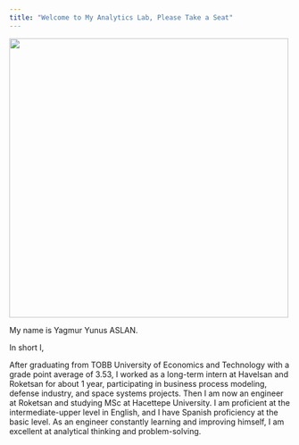 ```yaml
---
title: "Welcome to My Analytics Lab, Please Take a Seat"
---
```


![](assets/images/eyvallah-eyv.gif){fig-align="left"width=500px}

My name is Yagmur Yunus ASLAN.



In short I,

After graduating from TOBB University of Economics and Technology with a grade point average of 3.53, I worked as a long-term intern at Havelsan and Roketsan for about 1 year, participating in business process modeling, defense industry, and space systems projects. Then I am now an engineer at Roketsan and studying MSc at Hacettepe University. I am proficient at the intermediate-upper level in English, and I have Spanish proficiency at the basic level. As an engineer constantly learning and improving himself, I am excellent at analytical thinking and problem-solving.